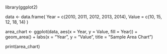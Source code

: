 library(ggplot2)


data <- data.frame(
  Year = c(2010, 2011, 2012, 2013, 2014),
  Value = c(10, 15, 12, 18, 14)
)

area_chart <- ggplot(data, aes(x = Year, y = Value, fill = Year)) +
  geom_area() +
  labs(x = "Year", y = "Value", title = "Sample Area Chart")

print(area_chart)


